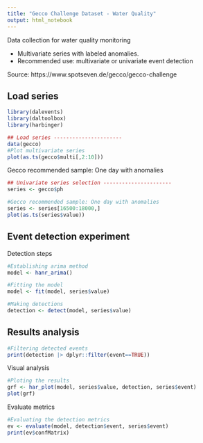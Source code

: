 ```yaml
---
title: "Gecco Challenge Dataset - Water Quality"
output: html_notebook
---
```

Data collection for water quality monitoring

* Multivariate series with labeled anomalies.
* Recommended use: multivariate or univariate event detection

Source: https://www.spotseven.de/gecco/gecco-challenge


## Load series
```r
library(dalevents)
library(daltoolbox)
library(harbinger)
```
```r
## Load series ----------------------
data(gecco)
#Plot multivariate series
plot(as.ts(gecco$multi[,2:10]))
```

Gecco recommended sample: One day with anomalies

```r
## Univariate series selection ----------------------
series <- gecco$ph

#Gecco recommended sample: One day with anomalies
series <- series[16500:18000,]
plot(as.ts(series$value))
```



## Event detection experiment

Detection steps
```r
#Establishing arima method
model <- hanr_arima()
```


```r
#Fitting the model
model <- fit(model, series$value)
```


```r
#Making detections
detection <- detect(model, series$value)
```


## Results analysis


```r
#Filtering detected events
print(detection |> dplyr::filter(event==TRUE))
```

Visual analysis
```r
#Ploting the results
grf <- har_plot(model, series$value, detection, series$event)
plot(grf)
```

Evaluate metrics
```r
#Evaluating the detection metrics
ev <- evaluate(model, detection$event, series$event)
print(ev$confMatrix)
```
